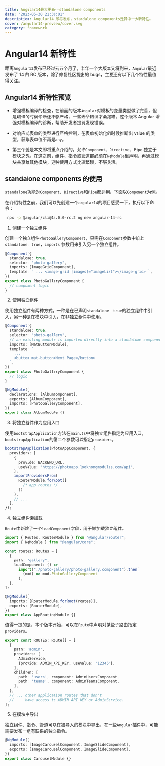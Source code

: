 ```yaml
---
title: Angular14最大更新--standalone components
date: "2022-05-30 21:30:01"
description: Angular14 即将发布，standalone components是其中一大新特性。
cover: /angular14-preview/cover.svg
category: framework
---
```


# Angular14 新特性

距离`Angular13`发布已经过去五个月了，半年一个大版本又将到来，`Angular`最近发布了 14 的 RC 版本，除了修复社区提出的 bugs，主要还有以下几个特性最值得关注。

## Angular14 新特性预览

- 增强模板编译的检查，在前面的版本`Angular`对模板的变量类型做了完善，但是编译的时候诊断还不够严格，一些致命错误才会报错，这个版本 Angular 增强对模板编译的诊断，帮助开发者提前发现错误。

- 对响应式表单的类型进行严格控制，在表单初始化的时候推断出 value 的类型，获取表单值不再是`any`。

- 第三个就是本文即将重点介绍的，允许`Component`、`Directive`、`Pipe` 独立于模块之外。在这之前，组件、指令或管道都必须在`NgModule`里声明，再通过模块共享给其他模块，这种使用方式比较繁琐，不够灵活。

## standalone components 的使用

`standalone`功能对`Component`、`Directive`和`Pipe`都适用，下面以`Component`为例。

在介绍特性之前，我们可以先创建一个`angular14`的项目感受一下，执行以下命令：

```bash
 npx -p @angular/cli@14.0.0-rc.2 ng new angular-14-rc
```

1. 创建一个独立组件

创建一个独立组件`PhotoGalleryComponent`，只需在`Component`参数中加上`standalone: true`，`imports` 参数用来引入另一个独立组件。

```typescript
@Component({
  standalone: true,
  selector: "photo-gallery",
  imports: [ImageGridComponent],
  template: ` ... <image-grid [images]="imageList"></image-grid> `,
})
export class PhotoGalleryComponent {
  // component logic
}
```

2. 使用独立组件

使用独立组件有两种方式，一种是在已声明`standalone: true`的独立组件中引入，另一种是在模块中引入，在非独立组件中使用。

```typescript
@Component({
  standalone: true,
  selector: "photo-gallery",
  // an existing module is imported directly into a standalone component
  imports: [MatButtonModule],
  template: `
    ...
    <button mat-button>Next Page</button>
  `,
})
export class PhotoGalleryComponent {
  // logic
}
```

```typescript
@NgModule({
  declarations: [AlbumComponent],
  exports: [AlbumComponent],
  imports: [PhotoGalleryComponent],
})
export class AlbumModule {}
```

3. 将独立组件作为应用入口

使用`bootstrapApplication`方法在`main.ts`中将独立组件指定为应用入口，`bootstrapApplication`的第二个参数可以指定`providers`。

```typescript
bootstrapApplication(PhotoAppComponent, {
  providers: [
    {
      provide: BACKEND_URL,
      useValue: "https://photoapp.looknongmodules.com/api",
    },
    importProvidersFrom(
      RouterModule.forRoot([
        /* app routes */
      ])
    ),
    // ...
  ],
});
```

4. 独立组件懒加载

`Route`中新增了一个`loadComponent`字段，用于懒加载独立组件。

```typescript
import { Routes, RouterModule } from "@angular/router";
import { NgModule } from "@angular/core";

const routes: Routes = [
  {
    path: "gallery",
    loadComponent: () =>
      import("./photo-gallery/photo-gallery.component").then(
        (mod) => mod.PhotoGalleryComponent
      ),
  },
];

@NgModule({
  imports: [RouterModule.forRoot(routes)],
  exports: [RouterModule],
})
export class AppRoutingModule {}
```

值得一提的是，本个版本开始，可以在`Route`中声明对某些子路由指定`providers`。

```typescript
export const ROUTES: Route[] = [
  {
    path: 'admin',
    providers: [
      AdminService,
      {provide: ADMIN_API_KEY, useValue: '12345'},
    ],
    children: [
      path: 'users', component: AdminUsersComponent,
      path: 'teams', component: AdminTeamsComponent,
    ],
  },
  // ... other application routes that don't
  //     have access to ADMIN_API_KEY or AdminService.
];
```

5. 在模块中导出

独立组件、指令、管道可以在被导入的模块中导出，在一些`Angular`插件中，可能需要发布一组有联系的独立指令。

```typescript
@NgModule({
  imports: [ImageCarouselComponent, ImageSlideComponent],
  exports: [ImageCarouselComponent, ImageSlideComponent],
})
export class CarouselModule {}
```

